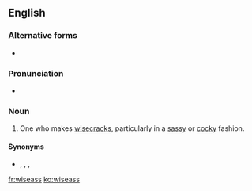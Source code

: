 ==English==

===Alternative forms===
* {{l|en|wise-ass}}

===Pronunciation===
* {{IPA|/ˈwaɪzæs/|lang=en}}

===Noun===
{{en-noun|es}}

# One who makes [[wisecrack]]s, particularly in a [[sassy]] or [[cocky]] fashion.

====Synonyms====
* {{sense|one who makes wisecracks in a sassy or cocky fashion}} {{l|en|wisecracker}}, {{l|en|smart aleck}}, {{l|en|wise guy}}, {{l|en|wiseacre}}

[[fr:wiseass]]
[[ko:wiseass]]